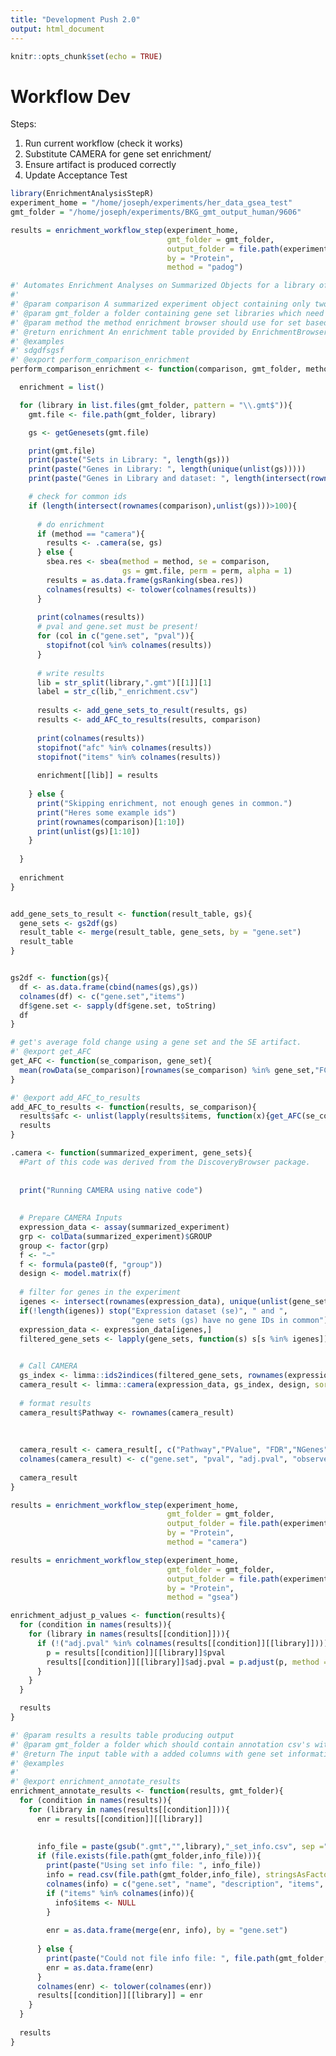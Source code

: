 ```yaml
---
title: "Development Push 2.0"
output: html_document
---
```


```r
knitr::opts_chunk$set(echo = TRUE)
```

# Workflow Dev

Steps: 

1. Run current workflow (check it works)
2. Substitute CAMERA for gene set enrichment/
3. Ensure artifact is produced correctly 
4. Update Acceptance Test


```r
library(EnrichmentAnalysisStepR)
experiment_home = "/home/joseph/experiments/her_data_gsea_test"
gmt_folder = "/home/joseph/experiments/BKG_gmt_output_human/9606"

results = enrichment_workflow_step(experiment_home, 
                                   gmt_folder = gmt_folder,
                                   output_folder = file.path(experiment_home,"transform"),
                                   by = "Protein",
                                   method = "padog")
```




```r
#' Automates Enrichment Analyses on Summarized Objects for a library of gene sets
#'
#' @param comparison A summarized experiment object containing only two experimental groups
#' @param gmt_folder a folder containing gene set libraries which need to be referenced
#' @param method the method enrichment browser should use for set based enrichment
#' @return enrichment An enrichment table provided by EnrichmentBrowserPackage
#' @examples
#' sdgdfsgsf
#' @export perform_comparison_enrichment
perform_comparison_enrichment <- function(comparison, gmt_folder, method, perm = perm){

  enrichment = list()

  for (library in list.files(gmt_folder, pattern = "\\.gmt$")){
    gmt.file <- file.path(gmt_folder, library)

    gs <- getGenesets(gmt.file)

    print(gmt.file)
    print(paste("Sets in Library: ", length(gs)))
    print(paste("Genes in Library: ", length(unique(unlist(gs)))))
    print(paste("Genes in Library and dataset: ", length(intersect(rownames(comparison),unlist(gs)))))

    # check for common ids
    if (length(intersect(rownames(comparison),unlist(gs)))>100){
      
      # do enrichment      
      if (method == "camera"){
        results <- .camera(se, gs)
      } else {
        sbea.res <- sbea(method = method, se = comparison, 
                         gs = gmt.file, perm = perm, alpha = 1)
        results = as.data.frame(gsRanking(sbea.res))
        colnames(results) <- tolower(colnames(results))
      }
      
      print(colnames(results))
      # pval and gene.set must be present!
      for (col in c("gene.set", "pval")){
        stopifnot(col %in% colnames(results))
      }
      
      # write results
      lib = str_split(library,".gmt")[[1]][1]
      label = str_c(lib,"_enrichment.csv")
      
      results <- add_gene_sets_to_result(results, gs)
      results <- add_AFC_to_results(results, comparison)
      
      print(colnames(results))
      stopifnot("afc" %in% colnames(results))
      stopifnot("items" %in% colnames(results))
      
      enrichment[[lib]] = results
      
    } else {
      print("Skipping enrichment, not enough genes in common.")
      print("Heres some example ids")
      print(rownames(comparison)[1:10])
      print(unlist(gs)[1:10])
    }
    
  }
  
  enrichment
}


add_gene_sets_to_result <- function(result_table, gs){
  gene_sets <- gs2df(gs)
  result_table <- merge(result_table, gene_sets, by = "gene.set")
  result_table
}


gs2df <- function(gs){
  df <- as.data.frame(cbind(names(gs),gs))
  colnames(df) <- c("gene.set","items")
  df$gene.set <- sapply(df$gene.set, toString)
  df
}

# get's average fold change using a gene set and the SE artifact.
#' @export get_AFC
get_AFC <- function(se_comparison, gene_set){
  mean(rowData(se_comparison)[rownames(se_comparison) %in% gene_set,"FC"])
}

#' @export add_AFC_to_results
add_AFC_to_results <- function(results, se_comparison){
  results$afc <- unlist(lapply(results$items, function(x){get_AFC(se_comparison, x)}))
  results
}

.camera <- function(summarized_experiment, gene_sets){
  #Part of this code was derived from the DiscoveryBrowser package. 
  
  
  print("Running CAMERA using native code")
  
  
  # Prepare CAMERA Inputs
  expression_data <- assay(summarized_experiment)
  grp <- colData(summarized_experiment)$GROUP
  group <- factor(grp)
  f <- "~" 
  f <- formula(paste0(f, "group"))
  design <- model.matrix(f)
  
  # filter for genes in the experiment
  igenes <- intersect(rownames(expression_data), unique(unlist(gene_sets)))
  if(!length(igenes)) stop("Expression dataset (se)", " and ", 
                           "gene sets (gs) have no gene IDs in common")
  expression_data <- expression_data[igenes,]
  filtered_gene_sets <- lapply(gene_sets, function(s) s[s %in% igenes])

  
  # Call CAMERA
  gs_index <- limma::ids2indices(filtered_gene_sets, rownames(expression_data))
  camera_result <- limma::camera(expression_data, gs_index, design, sort=FALSE)
  
  # format results
  camera_result$Pathway <- rownames(camera_result)
  
  
  
  camera_result <- camera_result[, c("Pathway","PValue", "FDR","NGenes")]
  colnames(camera_result) <- c("gene.set", "pval", "adj.pval", "observed")
  
  camera_result
}

results = enrichment_workflow_step(experiment_home, 
                                   gmt_folder = gmt_folder,
                                   output_folder = file.path(experiment_home,"camera"),
                                   by = "Protein",
                                   method = "camera")

results = enrichment_workflow_step(experiment_home, 
                                   gmt_folder = gmt_folder,
                                   output_folder = file.path(experiment_home,"gsea"),
                                   by = "Protein",
                                   method = "gsea")

```


```r

enrichment_adjust_p_values <- function(results){
  for (condition in names(results)){
    for (library in names(results[[condition]])){
      if (!("adj.pval" %in% colnames(results[[condition]][[library]]))){
        p = results[[condition]][[library]]$pval
        results[[condition]][[library]]$adj.pval = p.adjust(p, method = "BH") 
      }
    }
  }

  results
}

#' @param results a results table producing output
#' @param gmt_folder a folder which should contain annotation csv's with details for each gmt used in enrichment
#' @return The input table with a added columns with gene set information.
#' @examples
#'
#' @export enrichment_annotate_results
enrichment_annotate_results <- function(results, gmt_folder){
  for (condition in names(results)){
    for (library in names(results[[condition]])){
      enr = results[[condition]][[library]]
      
      
      info_file = paste(gsub(".gmt","",library),"_set_info.csv", sep ="")
      if (file.exists(file.path(gmt_folder,info_file))){
        print(paste("Using set info file: ", info_file))
        info = read.csv(file.path(gmt_folder,info_file), stringsAsFactors = F)
        colnames(info) = c("gene.set", "name", "description", "items", "size", "linkout")
        if ("items" %in% colnames(info)){
          info$items <- NULL
        }
        
        enr = as.data.frame(merge(enr, info), by = "gene.set")
        
      } else {
        print(paste("Could not file info file: ", file.path(gmt_folder,info_file)))
        enr = as.data.frame(enr)
      }
      colnames(enr) <- tolower(colnames(enr))
      results[[condition]][[library]] = enr
    }
  }
  
  results
}

```







